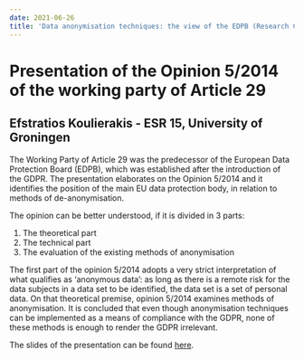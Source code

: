 ---
date: 2021-06-26
title: 'Data anonymisation techniques: the view of the EDPB (Research Colloquium presentation by Efstratios Koulierakis)'
---

# Presentation of the Opinion 5/2014 of the working party of Article 29
## Efstratios Koulierakis - ESR 15, University of Groningen

The Working Party of Article 29 was the predecessor of the European Data Protection Board (EDPB), which was established after the introduction of the GDPR. The presentation elaborates on the Opinion 5/2014 and it identifies the position of the main EU data protection body, in relation to methods of de-anonymisation.

The opinion can be better understood, if it is divided in 3 parts:

1. The theoretical part
1. The technical part
1. The evaluation of the existing methods of anonymisation

The first part of the opinion 5/2014 adopts a very strict interpretation of what qualifies as ‘anonymous data’: as long as there is a remote risk for the data subjects in a data set to be identified, the data set is a set of personal data. On that theoretical premise, opinion 5/2014 examines methods of anonymisation. It is concluded that even though anonymisation techniques can be implemented as a means of compliance with the GDPR, none of these methods is enough to render the GDPR irrelevant.

The slides of the presentation can be found [here](/downloads/2021-06-25_Koulierakis_colloquium_slides.pdf).
